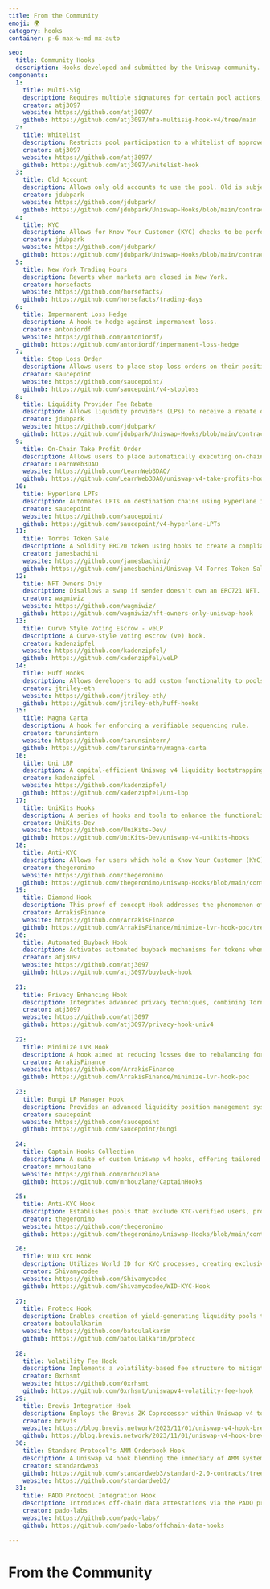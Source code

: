 ```yaml
---
title: From the Community
emoji: 🌍
category: hooks
container: p-6 max-w-md mx-auto

seo:
  title: Community Hooks
  description: Hooks developed and submitted by the Uniswap community.
components:
  1:
    title: Multi-Sig
    description: Requires multiple signatures for certain pool actions, such as adding or removing liquidity.
    creator: atj3097
    website: https://github.com/atj3097/
    github: https://github.com/atj3097/mfa-multisig-hook-v4/tree/main
  2:
    title: Whitelist
    description: Restricts pool participation to a whitelist of approved addresses.
    creator: atj3097
    website: https://github.com/atj3097/
    github: https://github.com/atj3097/whitelist-hook
  3:
    title: Old Account
    description: Allows only old accounts to use the pool. Old is subjective; it's the hook owner's job to define "old".
    creator: jdubpark
    website: https://github.com/jdubpark/
    github: https://github.com/jdubpark/Uniswap-Hooks/blob/main/contracts/OldAccountHook.sol
  4:
    title: KYC
    description: Allows for Know Your Customer (KYC) checks to be performed on users before they are allowed to trade on a pool.
    creator: jdubpark
    website: https://github.com/jdubpark/
    github: https://github.com/jdubpark/Uniswap-Hooks/blob/main/contracts/KYCHook.sol
  5:
    title: New York Trading Hours
    description: Reverts when markets are closed in New York.
    creator: horsefacts
    website: https://github.com/horsefacts/
    github: https://github.com/horsefacts/trading-days
  6:
    title: Impermanent Loss Hedge
    description: A hook to hedge against impermanent loss.
    creator: antoniordf
    website: https://github.com/antoniordf/
    github: https://github.com/antoniordf/impermanent-loss-hedge
  7:
    title: Stop Loss Order
    description: Allows users to place stop loss orders on their positions.
    creator: saucepoint
    website: https://github.com/saucepoint/
    github: https://github.com/saucepoint/v4-stoploss
  8:
    title: Liquidity Provider Fee Rebate
    description: Allows liquidity providers (LPs) to receive a rebate on the fees they pay when swapping tokens on a pool.
    creator: jdubpark
    website: https://github.com/jdubpark/
    github: https://github.com/jdubpark/Uniswap-Hooks/blob/main/contracts/LPFeeRebateHook.sol
  9:
    title: On-Chain Take Profit Order
    description: Allows users to place automatically executing on-chain "take-profit" orders.
    creator: LearnWeb3DAO
    website: https://github.com/LearnWeb3DAO/
    github: https://github.com/LearnWeb3DAO/uniswap-v4-take-profits-hook
  10:
    title: Hyperlane LPTs
    description: Automates LPTs on destination chains using Hyperlane in hooks.
    creator: saucepoint
    website: https://github.com/saucepoint/
    github: https://github.com/saucepoint/v4-hyperlane-LPTs
  11:
    title: Torres Token Sale
    description: A Solidity ERC20 token using hooks to create a compliant token sale system.
    creator: jamesbachini
    website: https://github.com/jamesbachini/
    github: https://github.com/jamesbachini/Uniswap-V4-Torres-Token-Sale
  12:
    title: NFT Owners Only
    description: Disallows a swap if sender doesn't own an ERC721 NFT.
    creator: wagmiwiz
    website: https://github.com/wagmiwiz/
    github: https://github.com/wagmiwiz/nft-owners-only-uniswap-hook
  13:
    title: Curve Style Voting Escrow - veLP
    description: A Curve-style voting escrow (ve) hook.
    creator: kadenzipfel
    website: https://github.com/kadenzipfel/
    github: https://github.com/kadenzipfel/veLP
  14:
    title: Huff Hooks
    description: Allows developers to add custom functionality to pools.
    creator: jtriley-eth
    website: https://github.com/jtriley-eth/
    github: https://github.com/jtriley-eth/huff-hooks
  15:
    title: Magna Carta
    description: A hook for enforcing a verifiable sequencing rule.
    creator: tarunsintern
    website: https://github.com/tarunsintern/
    github: https://github.com/tarunsintern/magna-carta
  16:
    title: Uni LBP
    description: A capital-efficient Uniswap v4 liquidity bootstrapping pool (LBP) hooks contract.
    creator: kadenzipfel
    website: https://github.com/kadenzipfel/
    github: https://github.com/kadenzipfel/uni-lbp
  17:
    title: UniKits Hooks
    description: A series of hooks and tools to enhance the functionality of Uniswap v4 Hooks.
    creator: UniKits-Dev
    website: https://github.com/UniKits-Dev/
    github: https://github.com/UniKits-Dev/uniswap-v4-unikits-hooks
  18:
    title: Anti-KYC
    description: Allows for users which hold a Know Your Customer (KYC) token to be banned from trading in a pool.
    creator: thegeronimo
    website: https://github.com/thegeronimo
    github: https://github.com/thegeronimo/Uniswap-Hooks/blob/main/contracts/AntiKYCHook.sol
  19:
    title: Diamond Hook
    description: This proof of concept Hook addresses the phenomenon of loss-versus-rebalancing (LVR), something which is costing AMM liquidity providers upwards of $100M. 
    creator: ArrakisFinance
    website: https://github.com/ArrakisFinance
    github: https://github.com/ArrakisFinance/minimize-lvr-hook-poc/tree/main
  20:
    title: Automated Buyback Hook
    description: Activates automated buyback mechanisms for tokens when market prices fall, bolstering stability through protocol-level interventions.
    creator: atj3097
    website: https://github.com/atj3097
    github: https://github.com/atj3097/buyback-hook
    
  21:
    title: Privacy Enhancing Hook
    description: Integrates advanced privacy techniques, combining Tornado Cash-style anonymity with Merkle trees and ZK Snarks to secure and privatize transactions.
    creator: atj3097
    website: https://github.com/atj3097
    github: https://github.com/atj3097/privacy-hook-univ4
    
  22:
    title: Minimize LVR Hook
    description: A hook aimed at reducing losses due to rebalancing for liquidity providers, potentially preserving capital and enhancing returns.
    creator: ArrakisFinance
    website: https://github.com/ArrakisFinance
    github: https://github.com/ArrakisFinance/minimize-lvr-hook-poc
    
  23:
    title: Bungi LP Manager Hook
    description: Provides an advanced liquidity position management system, offering more dynamic features for LPs than Uniswap's standard position test.
    creator: saucepoint
    website: https://github.com/saucepoint
    github: https://github.com/saucepoint/bungi
    
  24:
    title: Captain Hooks Collection
    description: A suite of custom Uniswap v4 hooks, offering tailored functionalities for traditional finance sectors with dynamic fee models within the DEX.
    creator: mrhouzlane
    website: https://github.com/mrhouzlane
    github: https://github.com/mrhouzlane/CaptainHooks
    
  25:
    title: Anti-KYC Hook
    description: Establishes pools that exclude KYC-verified users, providing an alternative space for privacy-focused DeFi participation.
    creator: thegeronimo
    website: https://github.com/thegeronimo
    github: https://github.com/thegeronimo/Uniswap-Hooks/blob/main/contracts/AntiKYCHook.sol
    
  26:
    title: WID KYC Hook
    description: Utilizes World ID for KYC processes, creating exclusive pools for verified users within the World Coin's identification framework.
    creator: Shivamycodee
    website: https://github.com/Shivamycodee
    github: https://github.com/Shivamycodee/WID-KYC-Hook
    
  27:
    title: Protecc Hook
    description: Enables creation of yield-generating liquidity pools through Spark Protocol's lending features, potentially increasing returns for LPs.
    creator: batoulalkarim
    website: https://github.com/batoulalkarim
    github: https://github.com/batoulalkarim/protecc
    
  28:
    title: Volatility Fee Hook
    description: Implements a volatility-based fee structure to mitigate the effects of impermanent loss, enhancing liquidity for high-volatility assets.
    creator: 0xrhsmt
    website: https://github.com/0xrhsmt
    github: https://github.com/0xrhsmt/uniswapv4-volatility-fee-hook
  29:
    title: Brevis Integration Hook
    description: Employs the Brevis ZK Coprocessor within Uniswap v4 to analyze and utilize transaction histories, facilitating a VIP Trader Fee Discount model and other data-centric functionalities.
    creator: brevis
    website: https://blog.brevis.network/2023/11/01/uniswap-v4-hook-brevis-zk-coprocessor-data-driven-dex-experiences/
    github: https://blog.brevis.network/2023/11/01/uniswap-v4-hook-brevis-zk-coprocessor-data-driven-dex-experiences/
  30:
    title: Standard Protocol's AMM-Orderbook Hook
    description: A Uniswap v4 hook blending the immediacy of AMM systems with the detail-oriented nature of orderbooks, enhancing DeFi trade efficiency and market fluidity.
    creator: standardweb3
    github: https://github.com/standardweb3/standard-2.0-contracts/tree/main/contracts/uniswapv4
    website: https://github.com/standardweb3/
  31:
    title: PADO Protocol Integration Hook
    description: Introduces off-chain data attestations via the PADO protocol to Uniswap v4, offering a prototype for privacy-conscious and compliance-oriented token swapping experiences.
    creator: pado-labs
    website: https://github.com/pado-labs/
    github: https://github.com/pado-labs/offchain-data-hooks

---
```


# From the Community

<CollectionList
  componentsData={componentsData}
  componentContainer={componentContainer}
/>
